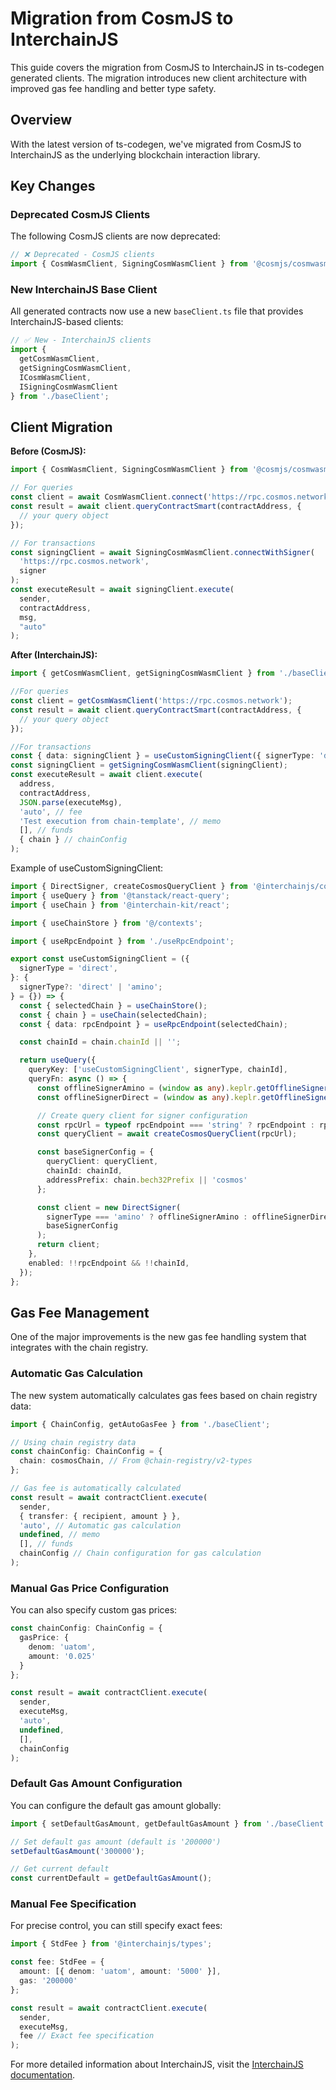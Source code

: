 # Migration from CosmJS to InterchainJS

This guide covers the migration from CosmJS to InterchainJS in ts-codegen generated clients. The migration introduces new client architecture with improved gas fee handling and better type safety.

## Overview

With the latest version of ts-codegen, we've migrated from CosmJS to InterchainJS as the underlying blockchain interaction library.

## Key Changes

### Deprecated CosmJS Clients

The following CosmJS clients are now deprecated:

```typescript
// ❌ Deprecated - CosmJS clients
import { CosmWasmClient, SigningCosmWasmClient } from '@cosmjs/cosmwasm-stargate';
```

### New InterchainJS Base Client

All generated contracts now use a new `baseClient.ts` file that provides InterchainJS-based clients:

```typescript
// ✅ New - InterchainJS clients
import { 
  getCosmWasmClient, 
  getSigningCosmWasmClient,
  ICosmWasmClient,
  ISigningCosmWasmClient 
} from './baseClient';
```

## Client Migration

**Before (CosmJS):**
```typescript
import { CosmWasmClient, SigningCosmWasmClient } from '@cosmjs/cosmwasm-stargate';

// For queries
const client = await CosmWasmClient.connect('https://rpc.cosmos.network');
const result = await client.queryContractSmart(contractAddress, {
  // your query object
});

// For transactions  
const signingClient = await SigningCosmWasmClient.connectWithSigner(
  'https://rpc.cosmos.network',
  signer
);
const executeResult = await signingClient.execute(
  sender,
  contractAddress,
  msg,
  "auto"
);
```

**After (InterchainJS):**
```typescript
import { getCosmWasmClient, getSigningCosmWasmClient } from './baseClient';

//For queries
const client = getCosmWasmClient('https://rpc.cosmos.network');
const result = await client.queryContractSmart(contractAddress, {
  // your query object
});

//For transactions
const { data: signingClient } = useCustomSigningClient({ signerType: 'direct' });
const signingClient = getSigningCosmWasmClient(signingClient);
const executeResult = await client.execute(
  address,
  contractAddress,
  JSON.parse(executeMsg),
  'auto', // fee
  'Test execution from chain-template', // memo
  [], // funds
  { chain } // chainConfig
);

```

Example of useCustomSigningClient:
```typescript
import { DirectSigner, createCosmosQueryClient } from '@interchainjs/cosmos';
import { useQuery } from '@tanstack/react-query';
import { useChain } from '@interchain-kit/react';

import { useChainStore } from '@/contexts';

import { useRpcEndpoint } from './useRpcEndpoint';

export const useCustomSigningClient = ({
  signerType = 'direct',
}: {
  signerType?: 'direct' | 'amino';
} = {}) => {
  const { selectedChain } = useChainStore();
  const { chain } = useChain(selectedChain);
  const { data: rpcEndpoint } = useRpcEndpoint(selectedChain);

  const chainId = chain.chainId || '';

  return useQuery({
    queryKey: ['useCustomSigningClient', signerType, chainId],
    queryFn: async () => {
      const offlineSignerAmino = (window as any).keplr.getOfflineSignerOnlyAmino(chainId);
      const offlineSignerDirect = (window as any).keplr.getOfflineSigner(chainId);

      // Create query client for signer configuration
      const rpcUrl = typeof rpcEndpoint === 'string' ? rpcEndpoint : rpcEndpoint!.url;
      const queryClient = await createCosmosQueryClient(rpcUrl);

      const baseSignerConfig = {
        queryClient: queryClient,
        chainId: chainId,
        addressPrefix: chain.bech32Prefix || 'cosmos'
      };

      const client = new DirectSigner(
        signerType === 'amino' ? offlineSignerAmino : offlineSignerDirect,
        baseSignerConfig
      );
      return client;
    },
    enabled: !!rpcEndpoint && !!chainId,
  });
};
```

## Gas Fee Management

One of the major improvements is the new gas fee handling system that integrates with the chain registry.

### Automatic Gas Calculation

The new system automatically calculates gas fees based on chain registry data:

```typescript
import { ChainConfig, getAutoGasFee } from './baseClient';

// Using chain registry data
const chainConfig: ChainConfig = {
  chain: cosmosChain, // From @chain-registry/v2-types
};

// Gas fee is automatically calculated
const result = await contractClient.execute(
  sender,
  { transfer: { recipient, amount } },
  'auto', // Automatic gas calculation
  undefined, // memo
  [], // funds
  chainConfig // Chain configuration for gas calculation
);
```

### Manual Gas Price Configuration

You can also specify custom gas prices:

```typescript
const chainConfig: ChainConfig = {
  gasPrice: {
    denom: 'uatom',
    amount: '0.025'
  }
};

const result = await contractClient.execute(
  sender,
  executeMsg,
  'auto',
  undefined,
  [],
  chainConfig
);
```

### Default Gas Amount Configuration

You can configure the default gas amount globally:

```typescript
import { setDefaultGasAmount, getDefaultGasAmount } from './baseClient';

// Set default gas amount (default is '200000')
setDefaultGasAmount('300000');

// Get current default
const currentDefault = getDefaultGasAmount();
```

### Manual Fee Specification

For precise control, you can still specify exact fees:

```typescript
import { StdFee } from '@interchainjs/types';

const fee: StdFee = {
  amount: [{ denom: 'uatom', amount: '5000' }],
  gas: '200000'
};

const result = await contractClient.execute(
  sender,
  executeMsg,
  fee // Exact fee specification
);
```

For more detailed information about InterchainJS, visit the [InterchainJS documentation](https://github.com/hyperweb-io/interchainjs).